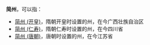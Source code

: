'''简州'''，可以指：
*[[简州_(开皇)|简州 (开皇)]]，隋朝开皇时设置的州，在今广西壮族自治区
*[[简州_(仁寿)|简州 (仁寿)]]，隋朝仁寿时设置的州，在今四川省
*[[简州_(唐朝)|简州 (唐朝)]]，唐朝时设置的州，在今江苏省

{{Disambig|J|Cat=二字中国州名消歧义}}